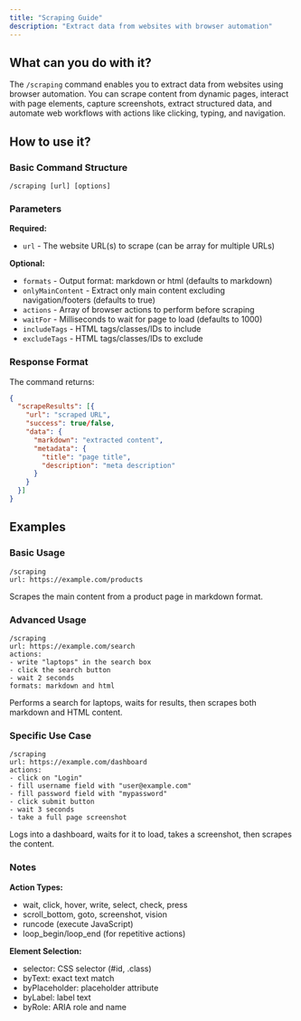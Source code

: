 ```yaml
---
title: "Scraping Guide"
description: "Extract data from websites with browser automation"
---
```


## What can you do with it?

The `/scraping` command enables you to extract data from websites using browser automation. You can scrape content from dynamic pages, interact with page elements, capture screenshots, extract structured data, and automate web workflows with actions like clicking, typing, and navigation.

## How to use it?

### Basic Command Structure
```
/scraping [url] [options]
```

### Parameters

**Required:**

- `url` - The website URL(s) to scrape (can be array for multiple URLs)

**Optional:**

- `formats` - Output format: markdown or html (defaults to markdown)
- `onlyMainContent` - Extract only main content excluding navigation/footers (defaults to true)
- `actions` - Array of browser actions to perform before scraping
- `waitFor` - Milliseconds to wait for page to load (defaults to 1000)
- `includeTags` - HTML tags/classes/IDs to include
- `excludeTags` - HTML tags/classes/IDs to exclude

### Response Format

The command returns:
```json
{
  "scrapeResults": [{
    "url": "scraped URL",
    "success": true/false,
    "data": {
      "markdown": "extracted content",
      "metadata": {
        "title": "page title",
        "description": "meta description"
      }
    }
  }]
}
```

## Examples

### Basic Usage
```
/scraping
url: https://example.com/products
```
Scrapes the main content from a product page in markdown format.

### Advanced Usage
```
/scraping
url: https://example.com/search
actions:
- write "laptops" in the search box
- click the search button
- wait 2 seconds
formats: markdown and html
```
Performs a search for laptops, waits for results, then scrapes both markdown and HTML content.

### Specific Use Case
```
/scraping
url: https://example.com/dashboard
actions:
- click on "Login"
- fill username field with "user@example.com"
- fill password field with "mypassword"
- click submit button
- wait 3 seconds
- take a full page screenshot
```
Logs into a dashboard, waits for it to load, takes a screenshot, then scrapes the content.

### Notes

**Action Types:**
- wait, click, hover, write, select, check, press
- scroll_bottom, goto, screenshot, vision
- runcode (execute JavaScript)
- loop_begin/loop_end (for repetitive actions)

**Element Selection:**
- selector: CSS selector (#id, .class)
- byText: exact text match
- byPlaceholder: placeholder attribute
- byLabel: label text
- byRole: ARIA role and name
